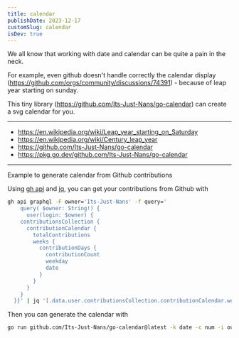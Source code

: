```yaml
---
title: calendar
publishDate: 2023-12-17
customSlug: calendar
isDev: true
---
```


We all know that working with date and calendar can be quite a pain in the neck.

For example, even github doesn't handle correctly the calendar display (https://github.com/orgs/community/discussions/74391) - because of leap year starting on sunday.

This tiny library (https://github.com/Its-Just-Nans/go-calendar) can create a svg calendar for you.

---

- https://en.wikipedia.org/wiki/Leap_year_starting_on_Saturday
- https://en.wikipedia.org/wiki/Century_leap_year
- https://github.com/Its-Just-Nans/go-calendar
- https://pkg.go.dev/github.com/Its-Just-Nans/go-calendar

---

Example to generate calendar from Github contributions

Using [gh api](https://cli.github.com/manual/gh) and [jq](https://github.com/jqlang/jq), you can get your contributions from Github with

```sh
gh api graphql -F owner='Its-Just-Nans' -f query='
    query( $owner: String!) {
      user(login: $owner) {
    contributionsCollection {
      contributionCalendar {
        totalContributions
        weeks {
          contributionDays {
            contributionCount
            weekday
            date
          }
        }
      }
    }
  }}' | jq '[.data.user.contributionsCollection.contributionCalendar.weeks | .[].contributionDays |.[] | {date: (.date), num:(.contributionCount)}]' > out.json
```

Then you can generate the calendar with

```sh
go run github.com/Its-Just-Nans/go-calendar@latest -k date -c num -i out.json -o contributions.svg
```
